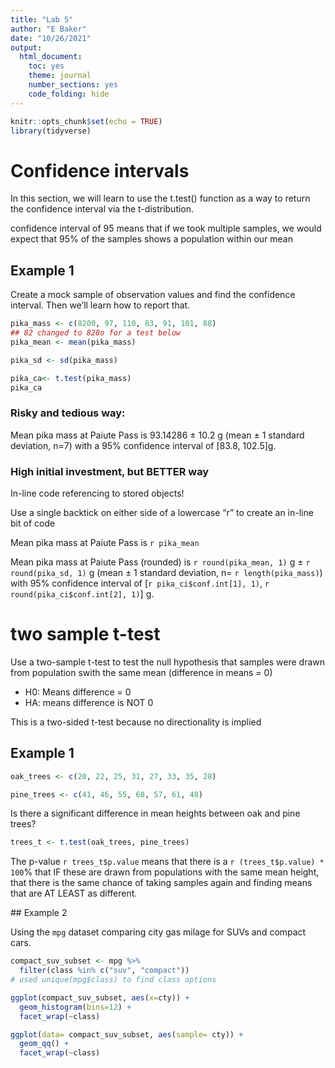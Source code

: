```yaml
---
title: "Lab 5"
author: "E Baker"
date: "10/26/2021"
output: 
  html_document: 
    toc: yes
    theme: journal
    number_sections: yes
    code_folding: hide
---
```


```r
knitr::opts_chunk$set(echo = TRUE)
library(tidyverse)
```
# Confidence intervals 

In this section, we will learn to use the t.test() function as a way to return the confidence interval via the t-distribution.

confidence interval of 95 means that if we took multiple samples, we would expect that 95% of the samples shows a population within our mean

## Example 1

Create a mock sample of observation values and find the confidence interval. Then we'll learn how to report that.

```r
pika_mass <- c(8200, 97, 110, 83, 91, 101, 88)
## 82 changed to 820o for a test below
pika_mean <- mean(pika_mass)

pika_sd <- sd(pika_mass)

pika_ca<- t.test(pika_mass)
pika_ca
```

### Risky and tedious way: 
Mean pika mass at Paiute Pass is 93.14286 $\pm$ 10.2 g (mean $\pm$ 1 standard deviation, n=7) with a 95% confidence interval of [83.8, 102.5]g.

### High initial investment, but BETTER way

In-line code referencing to stored objects!

Use a single backtick on either side of a lowercase "r" to create an in-line bit of code

Mean pika mass at Paiute Pass is `r pika_mean`

Mean pika mass at Paiute Pass (rounded) is `r round(pika_mean, 1)` g $\pm$ `r round(pika_sd, 1)` g (mean $\pm$ 1 standard deviation, n=  `r length(pika_mass)`) with  95% confidence interval of [`r pika_ci$conf.int[1], 1)`, `r round(pika_ci$conf.int[2], 1)`] g.


# two sample t-test

Use a two-sample t-test to test the null hypothesis that samples were drawn from population swith the same mean (difference in means = 0)

- H0: Means difference = 0
- HA: means difference is NOT 0

This is a two-sided t-test because no directionality is implied

## Example 1

```r

oak_trees <- c(20, 22, 25, 31, 27, 33, 35, 28)

pine_trees <- c(41, 46, 55, 68, 57, 61, 48)
```

 Is there a significant difference in mean heights between oak and pine trees?
 
```r

trees_t <- t.test(oak_trees, pine_trees)
```

The p-value `r trees_t$p.value` means that there is a `r (trees_t$p.value) * 100`% that IF these are drawn from populations with the same mean height, that there is the same chance of taking samples again and finding means that are AT LEAST as different.
 
 
 
 ## Example 2
 
 Using the `mpg` dataset comparing city gas milage for SUVs and compact cars.
 
```r
compact_suv_subset <- mpg %>%
  filter(class %in% c("suv", "compact"))
# used unique(mpg$class) to find class options

```
 
 
```r
ggplot(compact_suv_subset, aes(x=cty)) +
  geom_histogram(bins=12) +
  facet_wrap(~class)

ggplot(data= compact_suv_subset, aes(sample= cty)) +
  geom_qq() +
  facet_wrap(~class)

```

